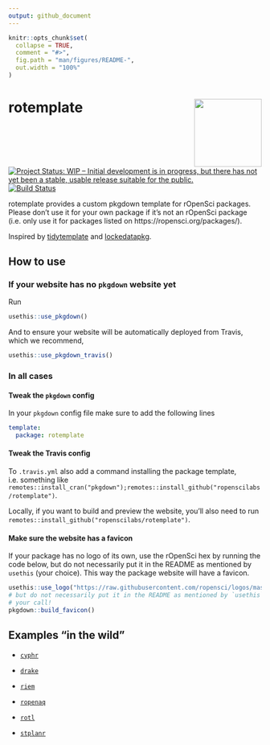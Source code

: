 ```yaml
---
output: github_document
---
```


<!-- README.md is generated from README.Rmd. Please edit that file -->

```r
knitr::opts_chunk$set(
  collapse = TRUE,
  comment = "#>",
  fig.path = "man/figures/README-",
  out.width = "100%"
)
```
# rotemplate <a href='https://ropenscilabs.github.io/rotemplate'><img src='man/figures/logo.png' align="right" height="134.5" /></a>

<!-- badges: start -->
[![Project Status: WIP – Initial development is in progress, but there has not yet been a stable, usable release suitable for the public.](https://www.repostatus.org/badges/latest/wip.svg)](https://www.repostatus.org/#wip)
[![Build Status](https://travis-ci.org/ropensci/rotemplate.svg?branch=master)](https://travis-ci.org/ropensci/rotemplate)
<!-- badges: end -->

rotemplate provides a custom pkgdown template for rOpenSci packages. Please don’t use it for your own package if it's not an rOpenSci package (i.e. only use it for packages listed on https://ropensci.org/packages/).

Inspired by [tidytemplate](https://github.com/tidyverse/tidytemplate/) and [lockedatapkg](https://github.com/lockedatapublished/lockedatapkg).

## How to use

### If your website has no `pkgdown` website yet

Run

```r
usethis::use_pkgdown()
```

And to ensure your website will be automatically deployed from Travis, which we recommend,

```r
usethis::use_pkgdown_travis()
```

### In all cases

#### Tweak the `pkgdown` config

In your `pkgdown` config file make sure to add the following lines

```yaml
template:
  package: rotemplate
```

#### Tweak the Travis config


To `.travis.yml` also add a command installing the package template, i.e. something like `remotes::install_cran("pkgdown");remotes::install_github("ropenscilabs/rotemplate")`.

Locally, if you want to build and preview the website, you'll also need to run `remotes::install_github("ropenscilabs/rotemplate")`.

#### Make sure the website has a favicon

If your package has no logo of its own, use the rOpenSci hex by running the code below, but do not necessarily put it in the README as mentioned by `usethis` (your choice). This way the package website will have a favicon.

```r
usethis::use_logo("https://raw.githubusercontent.com/ropensci/logos/master/stickers/blue_short_hexsticker.png")
# but do not necessarily put it in the README as mentioned by `usethis`,
# your call!
pkgdown::build_favicon()
```


## Examples "in the wild"

* [`cyphr`](https://ropensci.github.io/cyphr/)

* [`drake`](https://ropensci.github.io/drake/)

* [`riem`](https://ropensci.github.io/riem/)

* [`ropenaq`](https://ropensci.github.io/ropenaq/)

* [`rotl`](https://ropensci.github.io/rotl/)

* [`stplanr`](https://ropensci.github.io/stplanr/)
